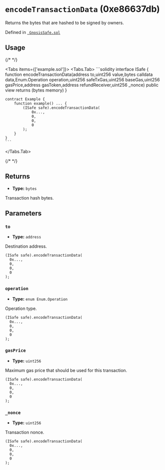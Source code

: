 

<LegacyCallout />

# `encodeTransactionData` (0xe86637db)



Returns the bytes that are hashed to be signed by owners.




Defined in [` GnosisSafe.sol`](https://github.com/safe-global/safe-smart-account/tree/v1.3.0/contracts/GnosisSafe.sol#L365)


## Usage

{/* <!-- vale off --> */}

<Tabs items={['example.sol']}>
  <Tabs.Tab>
    ```solidity
    interface ISafe {
        function encodeTransactionData(address to,uint256 value,bytes calldata data,Enum.Operation operation,uint256 safeTxGas,uint256 baseGas,uint256 gasPrice,address gasToken,address refundReceiver,uint256 _nonce) public view returns (bytes memory)
    }

    contract Example {
        function example() ... {
            (ISafe safe).encodeTransactionData(
                0x...,
                0,
                0,
                0
            );
        }
    }
    ```
  </Tabs.Tab>
</Tabs>

{/* <!-- vale on --> */}

## Returns



  - **Type:** `bytes`

  Transaction hash bytes.




## Parameters

### `to`

  - **Type:** `address`

  Destination address.

  ```solidity focus=2
  (ISafe safe).encodeTransactionData(
    0x...,
    0,
    0,
    0
  );
  ```


### `operation`

  - **Type:** `enum Enum.Operation`

  Operation type.

  ```solidity focus=3
  (ISafe safe).encodeTransactionData(
    0x...,
    0,
    0,
    0
  );
  ```


### `gasPrice`

  - **Type:** `uint256`

  Maximum gas price that should be used for this transaction.

  ```solidity focus=4
  (ISafe safe).encodeTransactionData(
    0x...,
    0,
    0,
    0
  );
  ```


### `_nonce`

  - **Type:** `uint256`

  Transaction nonce.

  ```solidity focus=5
  (ISafe safe).encodeTransactionData(
    0x...,
    0,
    0,
    0
  );
  ```





